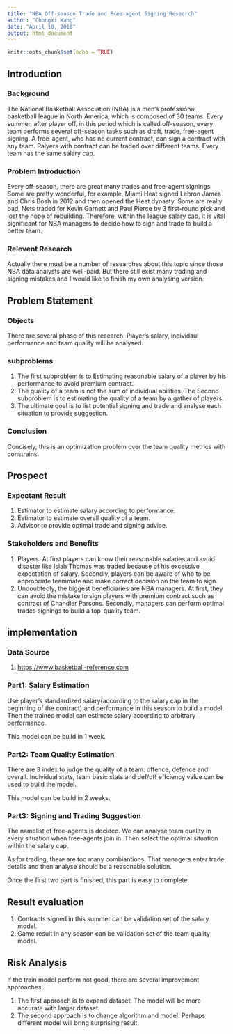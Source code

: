 ```yaml
---
title: "NBA Off-season Trade and Free-agent Signing Research"
author: "Chongxi Wang"
date: "April 10, 2018"
output: html_document
---
```


```r
knitr::opts_chunk$set(echo = TRUE)
```

## Introduction

### Background
The National Basketball Association (NBA) is a men's professional basketball league in North America, which is composed of 30 teams. Every summer, after player off, in this period which is called off-season, every team performs several off-season tasks such as draft, trade, free-agent signing. A free-agent, who has no current contract, can sign a contract with any team. Palyers with contract can be traded over different teams. Every team has the same salary cap.

### Problem Introduction
Every off-season, there are great many trades and free-agent signings. Some are pretty wonderful, for example, Miami Heat signed Lebron James and Chris Bosh in 2012 and then opened the Heat dynasty. Some are really bad, Nets traded for Kevin Garnett and Paul Pierce by 3 first-round pick and lost the hope of rebuilding. Therefore, within the league salary cap, it is vital significant for NBA managers to decide how to sign and trade to build a better team.

### Relevent Research
Actually there must be a number of researches about this topic since those NBA data analysts are well-paid. But there still exist many trading and signing mistakes and I would like to finish my own analysing version.


## Problem Statement

### Objects
There are several phase of this research. Player's salary, individaul performance and team quality will be analysed.

### subproblems
1. The first subproblem is to Estimating reasonable salary of a player by his performance to avoid premium contract.
2. The quality of a team is not the sum of individual abilities. The Second subproblem is to estimating the quality of a team by a gather of players.
3. The ultimate goal is to list potential signing and trade and analyse each situation to provide suggestion.

### Conclusion
Concisely, this is an optimization problem over the team quality metrics with constrains.


## Prospect

### Expectant Result
1. Estimator to estimate salary according to performance.
2. Estimator to estimate overall quality of a team.
3. Advisor to provide optimal trade and signing advice.

### Stakeholders and Benefits
1. Players. At first players can know their reasonable salaries and avoid disaster like Isiah Thomas was traded because of his excessive expectation of salary. Secondly, players can be aware of who to be appropriate teammate and make correct decision on the team to sign.
2. Undoubtedly, the biggest beneficiaries are NBA managers. At first, they can avoid the mistake to sign players with premium contract such as contract of Chandler Parsons. Secondly, managers can perform optimal trades signings to build a top-quality team.


## implementation

### Data Source
1. <https://www.basketball-reference.com>

### Part1: Salary Estimation
Use player's standardized salary(according to the salary cap in the beginning of the contract) and performance in this season to build a model. Then the trained model can estimate salary according to arbitrary performance.

This model can be build in 1 week.

### Part2: Team Quality Estimation
There are 3 index to judge the quality of a team: offence, defence and overall. Individual stats, team basic stats and def/off effciency value can be used to build the model.

This model can be build in 2 weeks.

### Part3: Signing and Trading Suggestion
The namelist of free-agents is decided. We can analyse team quality in every situation when free-agents join in. Then select the optimal situation within the salary cap.

As for trading, there are too many combiantions. That managers enter trade details and then analyse should be a reasonable solution.

Once the first two part is finished, this part is easy to complete.

## Result evaluation
1. Contracts signed in this summer can be validation set of the salary model.
2. Game result in any season can be validation set of the team quality model.

## Risk Analysis
If the train model perform not good, there are several improvement approaches.

1. The first approach is to expand dataset. The model will be more accurate with larger dataset.
2. The second approach is to change algorithm and model. Perhaps different model will bring surprising result.
